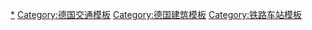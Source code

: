 {{Navbox
| name  = 德国铁路一等车站
| title = [[德国铁路一等车站列表|德国铁路一等车站]]
| image = [[File:D-Bahnhöfe Kategorie 1.png|60px|一等车站分布]]

| group1 = 
| list1  = [[柏林健康泉车站|柏林健康泉站]]&nbsp;• [[柏林火车总站|柏林总站]]&nbsp;• [[柏林东站]]&nbsp;• [[柏林南十字车站|柏林南十字站]]&nbsp;• [[多特蒙德火车总站|多特蒙德总站]]&nbsp;• [[德累斯顿火车总站|德累斯顿总站]]&nbsp;• [[杜塞尔多夫火车总站|杜塞尔多夫总站]]&nbsp;• [[杜伊斯堡火车总站|杜伊斯堡总站]]&nbsp;• [[埃森火车总站|埃森总站]]&nbsp;• [[法兰克福火车总站|法兰克福总站]]&nbsp;• [[汉堡-阿尔托纳车站|汉堡-阿尔托纳站]]&nbsp;• [[汉堡火车总站|汉堡总站]]&nbsp;• [[汉诺威火车总站|汉诺威总站]]&nbsp;• [[卡尔斯鲁厄火车总站|卡尔斯鲁厄总站]]&nbsp;• [[科隆火车总站|科隆总站]]&nbsp;• [[科隆展会/道依茨车站|科隆展会/道依茨站]]&nbsp;• [[莱比锡火车总站|莱比锡总站]]&nbsp;• [[慕尼黑火车总站|慕尼黑总站]]&nbsp;• [[慕尼黑东站]]&nbsp;• [[纽伦堡火车总站|纽伦堡总站]]&nbsp;• [[斯图加特火车总站|斯图加特总站]]

}}<noinclude>
[[Category:德国铁路一等车站|*]]
[[Category:德国交通模板]]
[[Category:德国建筑模板]]
[[Category:铁路车站模板]]

</noinclude>